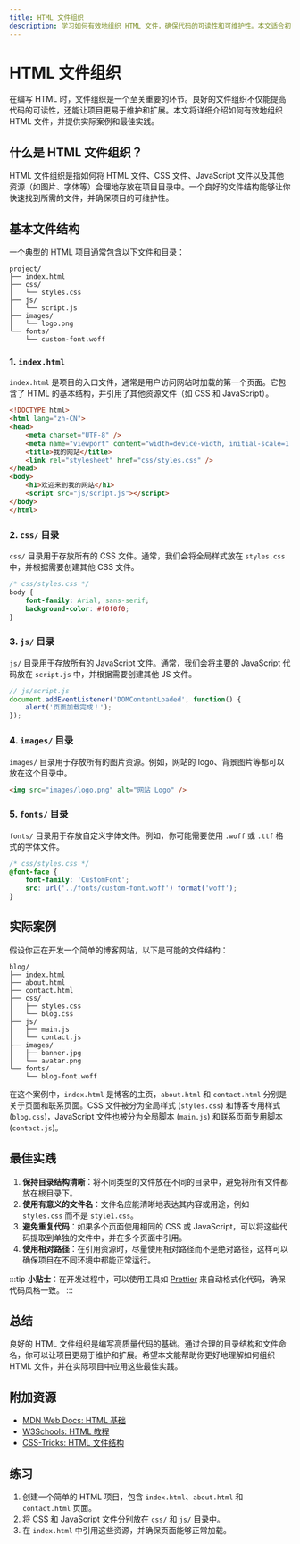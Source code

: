 ```yaml
---
title: HTML 文件组织
description: 学习如何有效地组织 HTML 文件，确保代码的可读性和可维护性。本文适合初学者，涵盖文件结构、目录布局和最佳实践。
---
```


# HTML 文件组织

在编写 HTML 时，文件组织是一个至关重要的环节。良好的文件组织不仅能提高代码的可读性，还能让项目更易于维护和扩展。本文将详细介绍如何有效地组织 HTML 文件，并提供实际案例和最佳实践。

## 什么是 HTML 文件组织？

HTML 文件组织是指如何将 HTML 文件、CSS 文件、JavaScript 文件以及其他资源（如图片、字体等）合理地存放在项目目录中。一个良好的文件结构能够让你快速找到所需的文件，并确保项目的可维护性。

## 基本文件结构

一个典型的 HTML 项目通常包含以下文件和目录：

```
project/
├── index.html
├── css/
│   └── styles.css
├── js/
│   └── script.js
├── images/
│   └── logo.png
└── fonts/
    └── custom-font.woff
```

### 1. `index.html`

`index.html` 是项目的入口文件，通常是用户访问网站时加载的第一个页面。它包含了 HTML 的基本结构，并引用了其他资源文件（如 CSS 和 JavaScript）。

```html
<!DOCTYPE html>
<html lang="zh-CN">
<head>
    <meta charset="UTF-8" />
    <meta name="viewport" content="width=device-width, initial-scale=1.0" />
    <title>我的网站</title>
    <link rel="stylesheet" href="css/styles.css" />
</head>
<body>
    <h1>欢迎来到我的网站</h1>
    <script src="js/script.js"></script>
</body>
</html>
```

### 2. `css/` 目录

`css/` 目录用于存放所有的 CSS 文件。通常，我们会将全局样式放在 `styles.css` 中，并根据需要创建其他 CSS 文件。

```css
/* css/styles.css */
body {
    font-family: Arial, sans-serif;
    background-color: #f0f0f0;
}
```

### 3. `js/` 目录

`js/` 目录用于存放所有的 JavaScript 文件。通常，我们会将主要的 JavaScript 代码放在 `script.js` 中，并根据需要创建其他 JS 文件。

```javascript
// js/script.js
document.addEventListener('DOMContentLoaded', function() {
    alert('页面加载完成！');
});
```

### 4. `images/` 目录

`images/` 目录用于存放所有的图片资源。例如，网站的 logo、背景图片等都可以放在这个目录中。

```html
<img src="images/logo.png" alt="网站 Logo" />
```

### 5. `fonts/` 目录

`fonts/` 目录用于存放自定义字体文件。例如，你可能需要使用 `.woff` 或 `.ttf` 格式的字体文件。

```css
/* css/styles.css */
@font-face {
    font-family: 'CustomFont';
    src: url('../fonts/custom-font.woff') format('woff');
}
```

## 实际案例

假设你正在开发一个简单的博客网站，以下是可能的文件结构：

```
blog/
├── index.html
├── about.html
├── contact.html
├── css/
│   ├── styles.css
│   └── blog.css
├── js/
│   ├── main.js
│   └── contact.js
├── images/
│   ├── banner.jpg
│   └── avatar.png
└── fonts/
    └── blog-font.woff
```

在这个案例中，`index.html` 是博客的主页，`about.html` 和 `contact.html` 分别是关于页面和联系页面。CSS 文件被分为全局样式 (`styles.css`) 和博客专用样式 (`blog.css`)，JavaScript 文件也被分为全局脚本 (`main.js`) 和联系页面专用脚本 (`contact.js`)。

## 最佳实践

1. **保持目录结构清晰**：将不同类型的文件放在不同的目录中，避免将所有文件都放在根目录下。
2. **使用有意义的文件名**：文件名应能清晰地表达其内容或用途，例如 `styles.css` 而不是 `style1.css`。
3. **避免重复代码**：如果多个页面使用相同的 CSS 或 JavaScript，可以将这些代码提取到单独的文件中，并在多个页面中引用。
4. **使用相对路径**：在引用资源时，尽量使用相对路径而不是绝对路径，这样可以确保项目在不同环境中都能正常运行。

:::tip
**小贴士**：在开发过程中，可以使用工具如 [Prettier](https://prettier.io/) 来自动格式化代码，确保代码风格一致。
:::

## 总结

良好的 HTML 文件组织是编写高质量代码的基础。通过合理的目录结构和文件命名，你可以让项目更易于维护和扩展。希望本文能帮助你更好地理解如何组织 HTML 文件，并在实际项目中应用这些最佳实践。

## 附加资源

- [MDN Web Docs: HTML 基础](https://developer.mozilla.org/zh-CN/docs/Learn/Getting_started_with_the_web/HTML_basics)
- [W3Schools: HTML 教程](https://www.w3schools.com/html/)
- [CSS-Tricks: HTML 文件结构](https://css-tricks.com/snippets/html/html5-page-structure/)

## 练习

1. 创建一个简单的 HTML 项目，包含 `index.html`、`about.html` 和 `contact.html` 页面。
2. 将 CSS 和 JavaScript 文件分别放在 `css/` 和 `js/` 目录中。
3. 在 `index.html` 中引用这些资源，并确保页面能够正常加载。